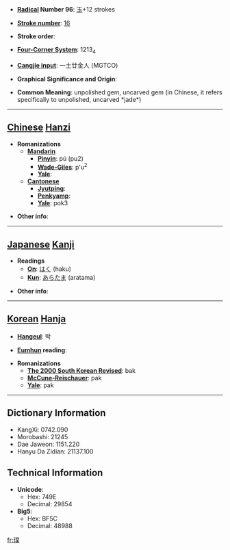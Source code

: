 * '''[[Wiktionary:Chinese radical index| Radical]] Number 96''': [[Wiktionary:Chinese radical index 玉|玉]]+12 strokes

* '''[[Wiktionary:Chinese total strokes index|Stroke number]]''': [[Wiktionary:Chinese total strokes index 16|16]]

* '''Stroke order''': 

* '''[[Wiktionary:Chinese four corner index|Four-Corner System]]''': 1213<sub>4</sub>

* '''[[Wiktionary:Chinese Cangjie index|Cangjie input]]''': 一土廿金人 (MGTCO)

* '''Graphical Significance and Origin''': 

* '''Common Meaning''': unpolished gem, uncarved gem (in Chinese, it refers specifically to unpolished, uncarved *jade*)

----

== [[Chinese]] [[Hanzi]] ==

* '''Romanizations'''
** '''[[Mandarin]]'''
*** '''[[Pinyin]]''': pú (pu2)
*** '''[[Wade-Giles]]''': p'u<sup>2</sup>
*** '''[[Yale]]''': 
** '''[[Cantonese]]'''
*** '''[[Jyutping]]''':
*** '''[[Penkyamp]]''': 
*** '''[[Yale]]''': pok3

* '''Other info''': 

----

== [[Japanese]] [[Kanji]] ==

* '''Readings'''
** '''[[On]]''': [[はく]] (haku)
** '''[[Kun]]''': [[あらたま]] (aratama)

* '''Other info''':  

----

== [[Korean]] [[Hanja]] ==

* '''[[Hangeul]]''': 박

* '''[[Eumhun]] reading''': 

* '''Romanizations'''
** '''[[The 2000 South Korean Revised Romanization|The 2000 South Korean Revised]]''': bak
** '''[[McCune-Reischauer]]''': pak
** '''[[Yale]]''': pak

----

== Dictionary Information ==

* KangXi: 0742.090
* Morobashi: 21245
* Dae Jaweon: 1151.220
* Hanyu Da Zidian: 21137.100

== Technical Information ==

* '''Unicode''':
** Hex: 749E
** Decimal: 29854
* '''Big5''':
** Hex: BF5C
** Decimal: 48988

[[fr:璞]]